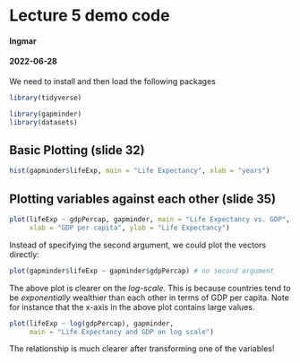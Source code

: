 # Lecture 5 demo code 

#### Ingmar

#### 2022-06-28

We need to install and then load the following packages

```r
library(tidyverse)
```

```r
library(gapminder)
library(datasets)
```

## Basic Plotting (slide 32)

```r
hist(gapminder$lifeExp, main = "Life Expectancy", xlab = "years")
```

## Plotting variables against each other (slide 35)

```r
plot(lifeExp ~ gdpPercap, gapminder, main = "Life Expectancy vs. GDP",
     xlab = "GDP per capita", ylab = "Life Expectancy")
```

Instead of specifying the second argument, we could plot the vectors
directly:

```r
plot(gapminder$lifeExp ~ gapminder$gdpPercap) # no second argument
```

The above plot is clearer on the *log-scale*. This is because countries
tend to be *exponentially* wealthier than each other in terms of GDP per
capita. Note for instance that the x-axis in the above plot contains
large values.

```r
plot(lifeExp ~ log(gdpPercap), gapminder,
     main = "Life Expectancy and GDP on log scale")
```

The relationship is much clearer after transforming one of the
variables!
